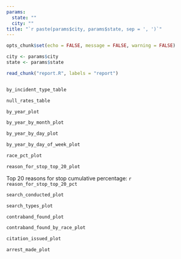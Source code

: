 ```yaml
---
params:
  state: ""
  city: ""
title: "`r paste(params$city, params$state, sep = ', ')`"
---
```



```r
opts_chunk$set(echo = FALSE, message = FALSE, warning = FALSE)

city <- params$city
state <- params$state

read_chunk("report.R", labels = "report")
```

```r
```

\begin{center}
`r prettyNum(total_rows, big.mark = ",")` rows

`r date_range[1]` to `r date_range[2]`
\end{center}

```r
by_incident_type_table
```

```r
null_rates_table
```

```r
by_year_plot
```

```r
by_year_by_month_plot
```

```r
by_year_by_day_plot
```

```r
by_year_by_day_of_week_plot
```

```r
race_pct_plot
```

```r
reason_for_stop_top_20_plot
```

Top 20 reasons for stop cumulative percentage: `r reason_for_stop_top_20_pct`

```r
search_conducted_plot
```

```r
search_types_plot
```

```r
contraband_found_plot
```

```r
contraband_found_by_race_plot
```

```r
citation_issued_plot
```

```r
arrest_made_plot
```
